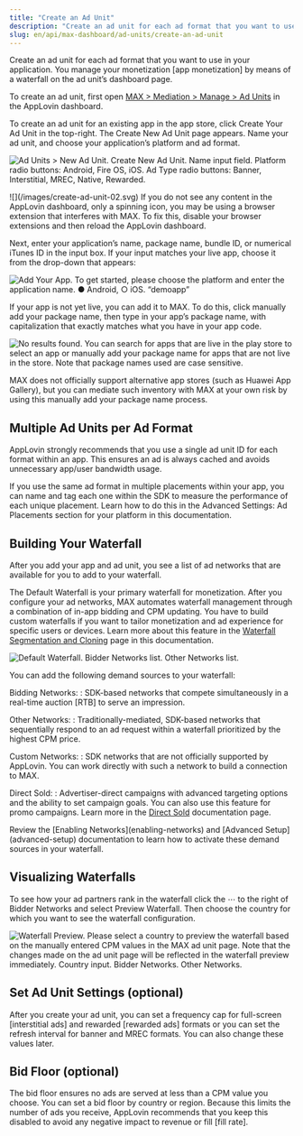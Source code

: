 ```yaml
---
title: "Create an Ad Unit"
description: "Create an ad unit for each ad format that you want to use in your application."
slug: en/api/max-dashboard/ad-units/create-an-ad-unit
---
```

Create an ad unit for each ad format that you want to use in your application.
You manage your <Glossary>monetization [app monetization]</Glossary> by means of a <Glossary>waterfall</Glossary> on the ad unit’s dashboard page.

To create an ad unit, first open [<UILabel>MAX &gt; Mediation &gt; Manage &gt; Ad Units</UILabel>](https://dash.applovin.com/o/mediation/ad_units/) in the AppLovin dashboard.

To create an ad unit for an existing app in the app store, click <UILabel>Create Your Ad Unit</UILabel> in the top-right.
The <UILabel>Create New Ad Unit</UILabel> page appears.
Name your ad unit, and choose your application’s platform and ad format.

![Ad Units &gt; New Ad Unit. Create New Ad Unit. Name input field. Platform radio buttons: Android, Fire OS, iOS. Ad Type radio buttons: Banner, Interstitial, MREC, Native, Rewarded.](/images/create-ad-unit-01.png)

<Callout type="note">
![](/images/create-ad-unit-02.svg)
If you do not see any content in the AppLovin dashboard, only a spinning icon, you may be using a browser extension that interferes with MAX.
To fix this, disable your browser extensions and then reload the AppLovin dashboard.
</Callout>

Next, enter your application’s name, package name, bundle <Abbr>ID</Abbr>, or numerical iTunes <Abbr>ID</Abbr> in the input box.
If your input matches your live app, choose it from the drop-down that appears:

![Add Your App. To get started, please choose the platform and enter the application name. ● Android, ○ iOS. “demoapp”](/images/create-ad-unit-03.png)

If your app is not yet live, you can add it to MAX.
To do this, click <UILabel>manually add your package name</UILabel>, then type in your app’s package name, with capitalization that exactly matches what you have in your app code.

![No results found. You can search for apps that are live in the play store to select an app or manually add your package name for apps that are not live in the store. Note that package names used are case sensitive.](/images/create-ad-unit-04.png)

MAX does not officially support alternative app stores (such as Huawei App Gallery), but you can mediate such inventory with MAX at your own risk by using this <UILabel>manually add your package name</UILabel> process.

## Multiple Ad Units per Ad Format

AppLovin strongly recommends that you use a single ad unit <Abbr>ID</Abbr> for each format within an app.
This ensures an ad is always cached and avoids unnecessary app/user bandwidth usage.

If you use the same ad format in multiple placements within your app, you can name and tag each one within the <Abbr>SDK</Abbr> to measure the performance of each unique placement.
Learn how to do this in the Advanced Settings: Ad Placements section for your platform in this documentation.

## Building Your Waterfall

After you add your app and ad unit, you see a list of <Glossary>ad networks</Glossary> that are available for you to add to your waterfall.

The Default Waterfall is your primary waterfall for monetization.
After you configure your ad networks, MAX automates waterfall management through a combination of <Glossary>in-app bidding</Glossary> and <Glossary>CPM</Glossary> updating.
You have to build custom waterfalls if you want to tailor monetization and ad experience for specific users or devices.
Learn more about this feature in the [Waterfall Segmentation and Cloning](https://dash.applovin.com/documentation/mediation/features/waterfall-segmentation) page in this documentation.

![Default Waterfall. Bidder Networks list. Other Networks list.](/images/create-ad-unit-05.png)

You can add the following demand sources to your waterfall:

Bidding Networks:
: <Abbr>SDK</Abbr>-based networks that compete simultaneously in a <Glossary>real-time auction [RTB]</Glossary> to serve an <Glossary>impression</Glossary>.

Other Networks:
: Traditionally-<Glossary>mediated</Glossary>, <Abbr>SDK</Abbr>-based networks that sequentially respond to an ad request within a waterfall prioritized by the highest <Abbr>CPM</Abbr> price.

Custom Networks:
: <Abbr>SDK</Abbr> networks that are not officially supported by AppLovin.
  You can work directly with such a network to build a connection to MAX.

Direct Sold:
: Advertiser-direct campaigns with advanced targeting options and the ability to set campaign goals.
  You can also use this feature for promo campaigns.
  Learn more in the [Direct Sold](https://dash.applovin.com/documentation/mediation/features/direct-sold) documentation page.

<Callout type="related">
  Review the [Enabling Networks](enabling-networks) and [Advanced Setup](advanced-setup) documentation to learn how to activate these demand sources in your waterfall.
</Callout>

## Visualizing Waterfalls

To see how your ad partners rank in the waterfall click the <UILabel>⋯</UILabel> to the right of <UILabel>Bidder Networks</UILabel> and select <UILabel>Preview Waterfall</UILabel>.
Then choose the country for which you want to see the waterfall configuration.

![Waterfall Preview. Please select a country to preview the waterfall based on the manually entered CPM values in the MAX ad unit page. Note that the changes made on the ad unit page will be reflected in the waterfall preview immediately. Country input. Bidder Networks. Other Networks.](/images/create-ad-unit-06.png)

## Set Ad Unit Settings (optional)

After you create your ad unit, you can set a frequency cap for <Glossary>full-screen [interstitial ads]</Glossary> and <Glossary>rewarded [rewarded ads]</Glossary> formats or you can set the refresh interval for <Glossary>banner</Glossary> and <Glossary>MREC</Glossary> formats.
You can also change these values later.

## Bid Floor (optional)

The bid floor ensures no ads are served at less than a <Abbr>CPM</Abbr> value you choose.
You can set a bid floor by country or region.
Because this limits the number of ads you receive, AppLovin recommends that you keep this disabled to avoid any negative impact to revenue or <Glossary>fill [fill rate]</Glossary>.
